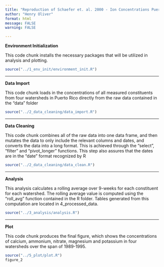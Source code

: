 ```yaml
---
title: "Reproduction of Schaefer et. al. 2000 - Ion Concentrations Puerto Rico Rivers after Hurricane Hugo"
author: "Henry Oliver"
format: html
message: FALSE
warning: FALSE

---
```


**Environment Initialization** 

This code chunk installs the necessary packages that will be utilized in analysis and plotting.

```r

source("../1_env_init/environment_init.R")
```
________________________________________________________________________
**Data Import** 

This code chunk loads in the concentrations of all measured constituents from four watersheds in Puerto Rico directly from the raw data contained in the "data" folder

```r

source("../2_data_cleaning/data_import.R")
```
________________________________________________________________________
**Data Cleaning**

This code chunk combines all of the raw data into one data frame, and then mutates the data to only include the relevant columns and dates, and converts the data into a long format. This is achieved through the "select", "filter" and "pivot_longer" functions.  This step also assures that the dates are in the "date" format recognized by R

```r
source("../2_data_cleaning/data_clean.R")
```
________________________________________________________________________
**Analysis**

This analysis calculates a rolling average over 9-weeks for each constituent for each watershed. The rolling average value is computed using the "roll_avg" function contained in the R folder. Tables generated from this computation are located in 4_processed_data.

```r

source("../3_analysis/analysis.R")
```
________________________________________________________________________
**Plot**

This code chunk produces the final figure, which shows the concentrations of calcium, ammonium, nitrate, magnesium and potassium in four watersheds over the span of 1989-1995.

```r
source("../5_plot/plot.R")
figure_2
```
